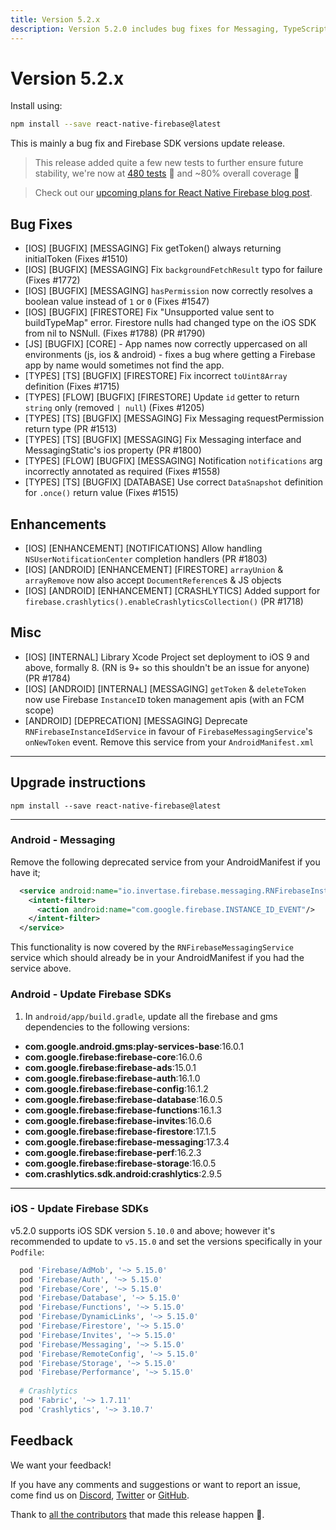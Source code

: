 ```yaml
---
title: Version 5.2.x
description: Version 5.2.0 includes bug fixes for Messaging, TypeScript, Flow and enhancements for Notifications, Firestore and Crashlytics.
---
```


# Version 5.2.x

Install using:
 
```bash
npm install --save react-native-firebase@latest
```

This is mainly a bug fix and Firebase SDK versions update release.

> This release added quite a few new tests to further ensure future stability, we're now at [480 tests](https://github.com/invertase/react-native-firebase/tree/master/tests/e2e) 🤯 and ~80% overall coverage 🎉
 
> Check out our [upcoming plans for React Native Firebase blog post](https://blog.invertase.io/react-native-firebase-2019-7e334ca9bcc6).

## Bug Fixes

 - [IOS] [BUGFIX] [MESSAGING] Fix getToken() always returning initialToken (Fixes #1510)
 - [IOS] [BUGFIX] [MESSAGING] Fix `backgroundFetchResult` typo for failure (Fixes #1772)
 - [IOS] [BUGFIX] [MESSAGING] `hasPermission` now correctly resolves a boolean value instead of `1` or `0` (Fixes #1547)
 - [IOS] [BUGFIX] [FIRESTORE] Fix "Unsupported value sent to buildTypeMap" error. Firestore nulls had changed type on the iOS SDK from nil to NSNull. (Fixes #1788) (PR #1790)
 - [JS] [BUGFIX] [CORE] - App names now correctly uppercased on all environments (js, ios & android) - fixes a bug where getting a Firebase app by name would sometimes not find the app.
 - [TYPES] [TS] [BUGFIX] [FIRESTORE] Fix incorrect `toUint8Array` definition (Fixes #1715)
 - [TYPES] [FLOW] [BUGFIX] [FIRESTORE] Update `id` getter to return `string` only (removed `| null`) (Fixes #1205)
 - [TYPES] [TS] [BUGFIX] [MESSAGING] Fix Messaging requestPermission return type (PR #1513)
 - [TYPES] [TS] [BUGFIX] [MESSAGING] Fix Messaging interface and MessagingStatic's ios property (PR #1800)
 - [TYPES] [FLOW] [BUGFIX] [MESSAGING] Notification `notifications` arg incorrectly annotated as required (Fixes #1558)
 - [TYPES] [TS] [BUGFIX] [DATABASE] Use correct `DataSnapshot` definition for `.once()` return value (Fixes #1515) 
 
## Enhancements
 
 - [IOS] [ENHANCEMENT] [NOTIFICATIONS] Allow handling `NSUserNotificationCenter` completion handlers (PR #1803)
 - [IOS] [ANDROID] [ENHANCEMENT] [FIRESTORE] `arrayUnion` & `arrayRemove` now also accept `DocumentReference`s & JS objects
 - [IOS] [ANDROID] [ENHANCEMENT] [CRASHLYTICS] Added support for `firebase.crashlytics().enableCrashlyticsCollection()` (PR #1718)
 
## Misc

 - [IOS] [INTERNAL] Library Xcode Project set deployment to iOS 9 and above, formally 8. (RN is 9+ so this shouldn't be an issue for anyone) (PR #1784)
 - [IOS] [ANDROID] [INTERNAL] [MESSAGING] `getToken` & `deleteToken` now use Firebase `InstanceID` token management apis (with an FCM scope)
 - [ANDROID] [DEPRECATION] [MESSAGING] Deprecate `RNFirebaseInstanceIdService` in favour of `FirebaseMessagingService`'s `onNewToken` event. Remove this service from your `AndroidManifest.xml`
 
----

## Upgrade instructions

```
npm install --save react-native-firebase@latest
```

----
### Android - Messaging

Remove the following deprecated service from your AndroidManifest if you have it;

```xml
  <service android:name="io.invertase.firebase.messaging.RNFirebaseInstanceIdService">
    <intent-filter>
      <action android:name="com.google.firebase.INSTANCE_ID_EVENT"/>
    </intent-filter>
  </service>
```

This functionality is now covered by the `RNFirebaseMessagingService` service which should already be in your AndroidManifest if you had the service above.

### Android - Update Firebase SDKs

1) In `android/app/build.gradle`, update all the firebase and gms dependencies to the following versions:

- **com.google.android.gms:play-services-base**:16.0.1
- **com.google.firebase:firebase-core**:16.0.6
- **com.google.firebase:firebase-ads**:15.0.1
- **com.google.firebase:firebase-auth**:16.1.0
- **com.google.firebase:firebase-config**:16.1.2
- **com.google.firebase:firebase-database**:16.0.5
- **com.google.firebase:firebase-functions**:16.1.3
- **com.google.firebase:firebase-invites**:16.0.6
- **com.google.firebase:firebase-firestore**:17.1.5
- **com.google.firebase:firebase-messaging**:17.3.4
- **com.google.firebase:firebase-perf**:16.2.3
- **com.google.firebase:firebase-storage**:16.0.5
- **com.crashlytics.sdk.android:crashlytics**:2.9.5

---

### iOS - Update Firebase SDKs

v5.2.0 supports iOS SDK version `5.10.0` and above; however it's recommended to update to `v5.15.0` and set the versions specifically in your `Podfile`:

```ruby
  pod 'Firebase/AdMob', '~> 5.15.0'
  pod 'Firebase/Auth', '~> 5.15.0'
  pod 'Firebase/Core', '~> 5.15.0'
  pod 'Firebase/Database', '~> 5.15.0'
  pod 'Firebase/Functions', '~> 5.15.0'
  pod 'Firebase/DynamicLinks', '~> 5.15.0'
  pod 'Firebase/Firestore', '~> 5.15.0'
  pod 'Firebase/Invites', '~> 5.15.0'
  pod 'Firebase/Messaging', '~> 5.15.0'
  pod 'Firebase/RemoteConfig', '~> 5.15.0'
  pod 'Firebase/Storage', '~> 5.15.0'
  pod 'Firebase/Performance', '~> 5.15.0'
  
  # Crashlytics
  pod 'Fabric', '~> 1.7.11'
  pod 'Crashlytics', '~> 3.10.7'
```

## Feedback

We want your feedback!

If you have any comments and suggestions or want to report an issue, come find us on [Discord](https://discord.gg/C9aK28N), [Twitter](https://twitter.com/rnfirebase) or [GitHub](https://github.com/invertase/react-native-firebase).

Thank to [all the contributors](https://github.com/invertase/react-native-firebase/graphs/contributors?from=2018-06-28&to=2020-01-01&type=c) that made this release happen 💛. 
